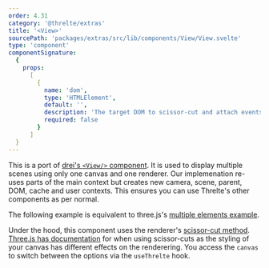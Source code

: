 ```yaml
---
order: 4.31
category: '@threlte/extras'
title: '<View>'
sourcePath: 'packages/extras/src/lib/components/View/View.svelte'
type: 'component'
componentSignature:
  {
    props:
      [
        {
          name: 'dom',
          type: 'HTMLElement',
          default: '',
          description: 'The target DOM to scissor-cut and attach events. Does nothing if none given.',
          required: false
        }
      ]
  }
---
```


This is a port of [drei's `<View/>`
component](https://drei.docs.pmnd.rs/portals/view). It is used to display
multiple scenes using only one canvas and one renderer. Our implemenation
re-uses parts of the main context but creates new camera, scene, parent, DOM,
cache and user contexts. This ensures you can use Threlte's other components as
per normal.

The following example is equivalent to three.js's [multiple elements
example](https://threejs.org/examples/#webgl_multiple_elements).

<Example path="extras/view" />

Under the hood, this component uses the renderer's [scissor-cut
method](https://threejs.org/docs/index.html#api/en/renderers/WebGLRenderer.setScissor).
[Three.js has documentation](https://threejs.org/manual/#en/multiple-scenes) for
when using scissor-cuts as the styling of your canvas has different effects on
the renderering. You access the `canvas` to switch between the options via the
`useThrelte` hook.
